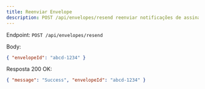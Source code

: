 ```yaml
---
title: Reenviar Envelope
description: POST /api/envelopes/resend reenviar notificações de assinatura.
---
```


Endpoint: `POST /api/envelopes/resend`

Body:
```json
{ "envelopeId": "abcd-1234" }
```

Resposta 200 OK:
```json
{ "message": "Success", "envelopeId": "abcd-1234" }
```
